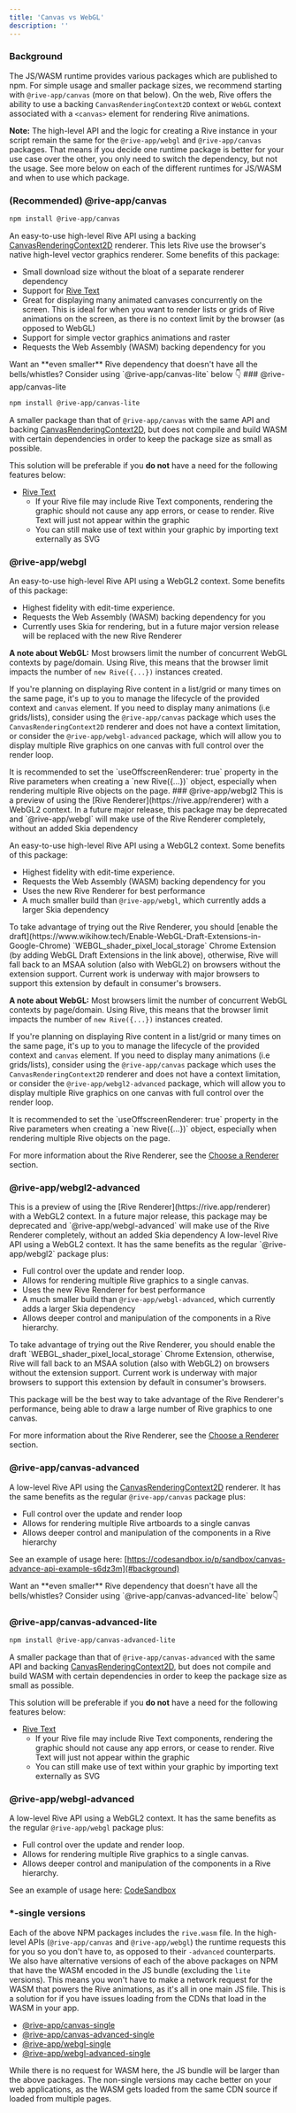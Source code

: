 ```yaml
---
title: 'Canvas vs WebGL'
description: ''
---
```


### Background

The JS/WASM runtime provides various packages which are published to npm. For simple usage and smaller package sizes, we recommend starting with `@rive-app/canvas` (more on that below). On the web, Rive offers the ability to use a backing `CanvasRenderingContext2D` context or `WebGL` context associated with a `<canvas>` element for rendering Rive animations.

**Note:** The high-level API and the logic for creating a Rive instance in your script remain the same for the `@rive-app/webgl` and `@rive-app/canvas` packages. That means if you decide one runtime package is better for your use case over the other, you only need to switch the dependency, but not the usage. See more below on each of the different runtimes for JS/WASM and when to use which package.

### (Recommended) @rive-app/canvas

```bash
npm install @rive-app/canvas
```

An easy-to-use high-level Rive API using a backing [CanvasRenderingContext2D](https://developer.mozilla.org/en-US/docs/Web/API/Canvas_API) renderer. This lets Rive use the browser's native high-level vector graphics renderer. Some benefits of this package:

- Small download size without the bloat of a separate renderer dependency
- Support for [Rive Text](/editor/text/)
- Great for displaying many animated canvases concurrently on the screen. This is ideal for when you want to render lists or grids of Rive animations on the screen, as there is no context limit by the browser (as opposed to WebGL)
- Support for simple vector graphics animations and raster
- Requests the Web Assembly (WASM) backing dependency for you

<Note>
Want an **even smaller** Rive dependency that doesn't have all the bells/whistles? Consider using `@rive-app/canvas-lite` below 👇
</Note>
### @rive-app/canvas-lite

```bash
npm install @rive-app/canvas-lite
```

A smaller package than that of `@rive-app/canvas` with the same API and backing [CanvasRenderingContext2D](https://developer.mozilla.org/en-US/docs/Web/API/Canvas_API), but does not compile and build WASM with certain dependencies in order to keep the package size as small as possible.

This solution will be preferable if you **do not** have a need for the following features below:

- [Rive Text](/editor/text/)
  - If your Rive file may include Rive Text components, rendering the graphic should not cause any app errors, or cease to render. Rive Text will just not appear within the graphic
  - You can still make use of text within your graphic by importing text externally as SVG

### @rive-app/webgl


An easy-to-use high-level Rive API using a WebGL2 context. Some benefits of this package:

- Highest fidelity with edit-time experience.
- Requests the Web Assembly (WASM) backing dependency for you
- Currently uses Skia for rendering, but in a future major version release will be replaced with the new Rive Renderer

**A note about WebGL:** Most browsers limit the number of concurrent WebGL contexts by page/domain. Using Rive, this means that the browser limit impacts the number of `new Rive({...})` instances created.

If you're planning on displaying Rive content in a list/grid or many times on the same page, it's up to you to manage the lifecycle of the provided context and `canvas` element. If you need to display many animations (i.e grids/lists), consider using the `@rive-app/canvas` package which uses the `CanvasRenderingContext2D` renderer and does not have a context limitation, or consider the `@rive-app/webgl-advanced` package, which will allow you to display multiple Rive graphics on one canvas with full control over the render loop.

<Note>
 It is recommended to set the `useOffscreenRenderer: true` property in the Rive parameters when creating a `new Rive({...})` object, especially when rendering multiple Rive objects on the page.
</Note>
### @rive-app/webgl2

<Note>
 This is a preview of using the [Rive Renderer](https://rive.app/renderer) with a WebGL2 context. In a future major release, this package may be deprecated and `@rive-app/webgl` will make use of the Rive Renderer completely, without an added Skia dependency
</Note>

An easy-to-use high-level Rive API using a WebGL2 context. Some benefits of this package:

- Highest fidelity with edit-time experience.
- Requests the Web Assembly (WASM) backing dependency for you
- Uses the new Rive Renderer for best performance
- A much smaller build than `@rive-app/webgl`, which currently adds a larger Skia dependency

<Note>
 To take advantage of trying out the Rive Renderer, you should [enable the draft](https://www.wikihow.tech/Enable-WebGL-Draft-Extensions-in-Google-Chrome) `WEBGL_shader_pixel_local_storage` Chrome Extension (by adding WebGL Draft Extensions in the link above), otherwise, Rive will fall back to an MSAA solution (also with WebGL2) on browsers without the extension support. Current work is underway with major browsers to support this extension by default in consumer's browsers.
</Note>

**A note about WebGL:** Most browsers limit the number of concurrent WebGL contexts by page/domain. Using Rive, this means that the browser limit impacts the number of `new Rive({...})` instances created.

If you're planning on displaying Rive content in a list/grid or many times on the same page, it's up to you to manage the lifecycle of the provided context and `canvas` element. If you need to display many animations (i.e grids/lists), consider using the `@rive-app/canvas` package which uses the `CanvasRenderingContext2D` renderer and does not have a context limitation, or consider the `@rive-app/webgl2-advanced` package, which will allow you to display multiple Rive graphics on one canvas with full control over the render loop.

<Note>
 It is recommended to set the `useOffscreenRenderer: true` property in the Rive parameters when creating a `new Rive({...})` object, especially when rendering multiple Rive objects on the page.
</Note>

For more information about the Rive Renderer, see the [Choose a Renderer](/runtimes/choose-a-renderer/) section.

### @rive-app/webgl2-advanced
<Note>
 This is a preview of using the [Rive Renderer](https://rive.app/renderer) with a WebGL2 context. In a future major release, this package may be deprecated and `@rive-app/webgl-advanced` will make use of the Rive Renderer completely, without an added Skia dependency
</Note>
A low-level Rive API using a WebGL2 context. It has the same benefits as the regular `@rive-app/webgl2` package plus:

- Full control over the update and render loop.
- Allows for rendering multiple Rive graphics to a single canvas.
- Uses the new Rive Renderer for best performance
- A much smaller build than `@rive-app/webgl-advanced`, which currently adds a larger Skia dependency
- Allows deeper control and manipulation of the components in a Rive hierarchy.

<Note>
 To take advantage of trying out the Rive Renderer, you should enable the draft `WEBGL_shader_pixel_local_storage` Chrome Extension, otherwise, Rive will fall back to an MSAA solution (also with WebGL2) on browsers without the extension support. Current work is underway with major browsers to support this extension by default in consumer's browsers.
</Note>

This package will be the best way to take advantage of the Rive Renderer's performance, being able to draw a large number of Rive graphics to one canvas.

For more information about the Rive Renderer, see the [Choose a Renderer](/runtimes/choose-a-renderer/) section.

### @rive-app/canvas-advanced

A low-level Rive API using the [CanvasRenderingContext2D](https://developer.mozilla.org/en-US/docs/Web/API/Canvas_API) renderer. It has the same benefits as the regular `@rive-app/canvas` package plus:

- Full control over the update and render loop
- Allows for rendering multiple Rive artboards to a single canvas
- Allows deeper control and manipulation of the components in a Rive hierarchy

See an example of usage here: [https://codesandbox.io/p/sandbox/canvas-advance-api-example-s6dz3m](#background)

<Note>
 Want an **even smaller** Rive dependency that doesn't have all the bells/whistles? Consider using `@rive-app/canvas-advanced-lite` below👇
</Note>

### @rive-app/canvas-advanced-lite

```bash
npm install @rive-app/canvas-advanced-lite
```

A smaller package than that of `@rive-app/canvas-advanced` with the same API and backing [CanvasRenderingContext2D](https://developer.mozilla.org/en-US/docs/Web/API/Canvas_API), but does not compile and build WASM with certain dependencies in order to keep the package size as small as possible.

This solution will be preferable if you **do not** have a need for the following features below:

- [Rive Text](/editor/text/)
  - If your Rive file may include Rive Text components, rendering the graphic should not cause any app errors, or cease to render. Rive Text will just not appear within the graphic
  - You can still make use of text within your graphic by importing text externally as SVG

### @rive-app/webgl-advanced

A low-level Rive API using a WebGL2 context. It has the same benefits as the regular `@rive-app/webgl` package plus:

- Full control over the update and render loop.
- Allows for rendering multiple Rive graphics to a single canvas.
- Allows deeper control and manipulation of the components in a Rive hierarchy.

See an example of usage here: [CodeSandbox](https://codesandbox.io/p/sandbox/rive-canvas-advanced-api-centaur-example-q6snxp)

### *-single versions

Each of the above NPM packages includes the `rive.wasm` file. In the high-level APIs (`@rive-app/canvas` and `@rive-app/webgl`) the runtime requests this for you so you don't have to, as opposed to their `-advanced` counterparts. We also have alternative versions of each of the above packages on NPM that have the WASM encoded in the JS bundle (excluding the `lite` versions). This means you won't have to make a network request for the WASM that powers the Rive animations, as it's all in one main JS file. This is a solution for if you have issues loading from the CDNs that load in the WASM in your app.

- [@rive-app/canvas-single](https://www.npmjs.com/package/@rive-app/canvas-single)
- [@rive-app/canvas-advanced-single](https://www.npmjs.com/package/@rive-app/canvas-advanced-single)
- [@rive-app/webgl-single](https://www.npmjs.com/package/@rive-app/webgl-single)
- [@rive-app/webgl-advanced-single](https://www.npmjs.com/package/@rive-app/webgl-advanced-single)

While there is no request for WASM here, the JS bundle will be larger than the above packages. The non-single versions may cache better on your web applications, as the WASM gets loaded from the same CDN source if loaded from multiple pages.